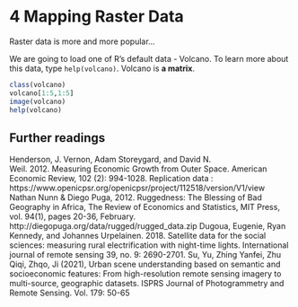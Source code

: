 # 4 Mapping Raster Data {#sec-map-raster .unnumbered}

Raster data is more and more popular...


We are going to load one of R's default data - Volcano. To learn more about this data, type `help(volcano)`. Volcano is **a matrix**.

```r
class(volcano)
volcano[1:5,1:5]
image(volcano)
help(volcano)
```


## Further readings

Henderson, J. Vernon, Adam Storeygard, and David N. Weil. 2012. Measuring Economic Growth from Outer Space. American Economic Review, 102 (2): 994-1028. Replication data : https://www.openicpsr.org/openicpsr/project/112518/version/V1/view 
Nathan Nunn & Diego Puga, 2012. Ruggedness: The Blessing of Bad Geography in Africa, The Review of Economics and Statistics, MIT Press, vol. 94(1), pages 20-36, February. http://diegopuga.org/data/rugged/rugged_data.zip
Dugoua, Eugenie, Ryan Kennedy, and Johannes Urpelainen. 2018. Satellite data for the social sciences: measuring rural electrification with night-time lights. International journal of remote sensing 39, no. 9: 2690-2701.
Su, Yu, Zhing Yanfei, Zhu Qiqi, Zhqo, Ji (2021), Urban scene understanding based on semantic and socioeconomic features: From high-resolution remote sensing imagery to multi-source, geographic datasets. ISPRS Journal of Photogrammetry and Remote Sensing.  Vol. 179: 50-65
